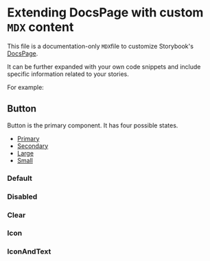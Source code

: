 
<Meta title="Components/Button/Documentation" component={Button} />

# Extending DocsPage with custom `MDX` content

This file is a documentation-only `MDX`file to customize Storybook's [DocsPage](https://storybook.js.org/docs/react/writing-docs/docs-page#replacing-docspage).

It can be further expanded with your own code snippets and include specific information related to your stories.

For example:


## Button

Button is the primary component. It has four possible states.

- [Primary](#primary)
- [Secondary](#secondary)
- [Large](#large)
- [Small](#small)

### Default

<Story id="components-button--default" />

### Disabled

<Story id="components-button--disabled" />

### Clear

<Story id="components-button--clear" />

### Icon

<Story id="components-button--icon" />

### IconAndText

<Story id="components-button--icon-and-text" />
